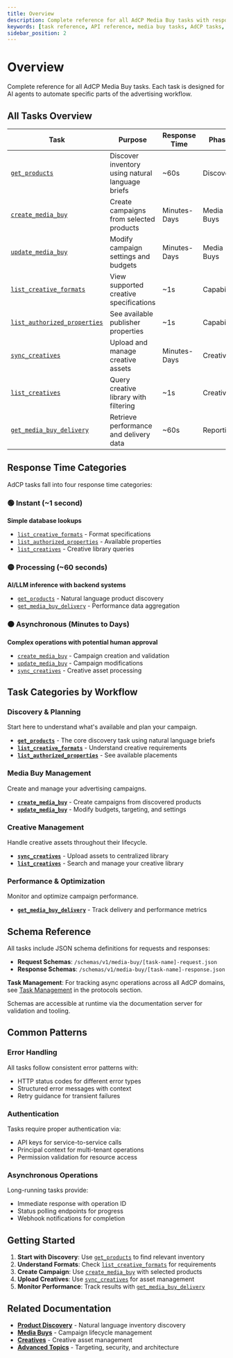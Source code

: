 ```yaml
---
title: Overview
description: Complete reference for all AdCP Media Buy tasks with response times, schemas, and workflow context.
keywords: [task reference, API reference, media buy tasks, AdCP tasks, advertising automation]
sidebar_position: 2
---
```


# Overview

Complete reference for all AdCP Media Buy tasks. Each task is designed for AI agents to automate specific parts of the advertising workflow.

## All Tasks Overview

| Task | Purpose | Response Time | Phase |
|------|---------|---------------|-------|
| [`get_products`](/docs/media-buy/task-reference/get_products) | Discover inventory using natural language briefs | ~60s | Discovery |
| [`create_media_buy`](/docs/media-buy/task-reference/create_media_buy) | Create campaigns from selected products | Minutes-Days | Media Buys |
| [`update_media_buy`](/docs/media-buy/task-reference/update_media_buy) | Modify campaign settings and budgets | Minutes-Days | Media Buys |
| [`list_creative_formats`](/docs/media-buy/task-reference/list_creative_formats) | View supported creative specifications | ~1s | Capability |
| [`list_authorized_properties`](/docs/media-buy/task-reference/list_authorized_properties) | See available publisher properties | ~1s | Capability |
| [`sync_creatives`](/docs/media-buy/task-reference/sync_creatives) | Upload and manage creative assets | Minutes-Days | Creatives |
| [`list_creatives`](/docs/media-buy/task-reference/list_creatives) | Query creative library with filtering | ~1s | Creatives |
| [`get_media_buy_delivery`](/docs/media-buy/task-reference/get_media_buy_delivery) | Retrieve performance and delivery data | ~60s | Reporting |

## Response Time Categories

AdCP tasks fall into four response time categories:

### 🟢 Instant (~1 second)
**Simple database lookups**
- [`list_creative_formats`](/docs/media-buy/task-reference/list_creative_formats) - Format specifications
- [`list_authorized_properties`](/docs/media-buy/task-reference/list_authorized_properties) - Available properties  
- [`list_creatives`](/docs/media-buy/task-reference/list_creatives) - Creative library queries

### 🟡 Processing (~60 seconds)  
**AI/LLM inference with backend systems**
- [`get_products`](/docs/media-buy/task-reference/get_products) - Natural language product discovery
- [`get_media_buy_delivery`](/docs/media-buy/task-reference/get_media_buy_delivery) - Performance data aggregation

### 🟠 Asynchronous (Minutes to Days)
**Complex operations with potential human approval**
- [`create_media_buy`](/docs/media-buy/task-reference/create_media_buy) - Campaign creation and validation
- [`update_media_buy`](/docs/media-buy/task-reference/update_media_buy) - Campaign modifications
- [`sync_creatives`](/docs/media-buy/task-reference/sync_creatives) - Creative asset processing

## Task Categories by Workflow

### Discovery & Planning
Start here to understand what's available and plan your campaign.

- **[`get_products`](/docs/media-buy/task-reference/get_products)** - The core discovery task using natural language briefs
- **[`list_creative_formats`](/docs/media-buy/task-reference/list_creative_formats)** - Understand creative requirements
- **[`list_authorized_properties`](/docs/media-buy/task-reference/list_authorized_properties)** - See available placements

### Media Buy Management  
Create and manage your advertising campaigns.

- **[`create_media_buy`](/docs/media-buy/task-reference/create_media_buy)** - Create campaigns from discovered products
- **[`update_media_buy`](/docs/media-buy/task-reference/update_media_buy)** - Modify budgets, targeting, and settings

### Creative Management
Handle creative assets throughout their lifecycle.

- **[`sync_creatives`](/docs/media-buy/task-reference/sync_creatives)** - Upload assets to centralized library
- **[`list_creatives`](/docs/media-buy/task-reference/list_creatives)** - Search and manage your creative library

### Performance & Optimization
Monitor and optimize campaign performance.

- **[`get_media_buy_delivery`](/docs/media-buy/task-reference/get_media_buy_delivery)** - Track delivery and performance metrics


## Schema Reference

All tasks include JSON schema definitions for requests and responses:

- **Request Schemas**: `/schemas/v1/media-buy/[task-name]-request.json`
- **Response Schemas**: `/schemas/v1/media-buy/[task-name]-response.json`

**Task Management**: For tracking async operations across all AdCP domains, see [Task Management](/docs/protocols/task-management) in the protocols section.

Schemas are accessible at runtime via the documentation server for validation and tooling.

## Common Patterns

### Error Handling
All tasks follow consistent error patterns with:
- HTTP status codes for different error types
- Structured error messages with context
- Retry guidance for transient failures

### Authentication  
Tasks require proper authentication via:
- API keys for service-to-service calls
- Principal context for multi-tenant operations
- Permission validation for resource access

### Asynchronous Operations
Long-running tasks provide:
- Immediate response with operation ID
- Status polling endpoints for progress
- Webhook notifications for completion

## Getting Started

1. **Start with Discovery**: Use [`get_products`](/docs/media-buy/task-reference/get_products) to find relevant inventory
2. **Understand Formats**: Check [`list_creative_formats`](/docs/media-buy/task-reference/list_creative_formats) for requirements  
3. **Create Campaign**: Use [`create_media_buy`](/docs/media-buy/task-reference/create_media_buy) with selected products
4. **Upload Creatives**: Use [`sync_creatives`](/docs/media-buy/task-reference/sync_creatives) for asset management
5. **Monitor Performance**: Track results with [`get_media_buy_delivery`](/docs/media-buy/task-reference/get_media_buy_delivery)

## Related Documentation

- **[Product Discovery](/docs/media-buy/product-discovery/)** - Natural language inventory discovery
- **[Media Buys](/docs/media-buy/media-buys/)** - Campaign lifecycle management  
- **[Creatives](/docs/media-buy/creatives/)** - Creative asset management
- **[Advanced Topics](/docs/media-buy/advanced-topics/)** - Targeting, security, and architecture